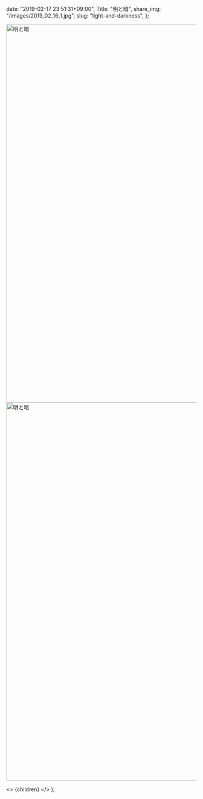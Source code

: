 
  date: "2019-02-17 23:51:31+09:00",
  Title: "明と暗",
  share_img: "/images/2019_02_16_1.jpg",
  slug: "light-and-darkness",
};

<img src="/images/2019_02_16_1.jpg" alt="明と暗" width="1500" height="1000" loading="lazy" />

<img src="/images/2019_02_16_3.jpg" alt="明と暗" width="1500" height="1000" loading="lazy" />

  <>
    <Head>
      <title>{meta.Title} | 異郷好実</title>
    </Head>
    <PostLayout meta={meta}>{children}</PostLayout>
  </>
);
